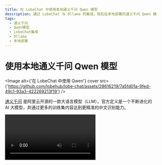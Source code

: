 ```yaml
---
title: 在 LobeChat 中使用本地通义千问 Qwen 模型
description: 通过 LobeChat 与 Ollama 的集成，轻松在本地部署的通义千问 Qwen 模型中进行对话。学习如何安装和选择 Qwen 模型。
tags:
  - 通义千问
  - Qwen模型
  - LobeChat集成
  - Ollama
  - 本地部署
---
```


# 使用本地通义千问 Qwen 模型

<Image alt={'在 LobeChat 中使用 Qwen'} cover src={'https://github.com/lobehub/lobe-chat/assets/28616219/7a5fd01a-9fed-49c1-93a3-422269213f19'} />

[通义千问](https://github.com/QwenLM/Qwen1.5) 是阿里云开源的一款大语言模型（LLM），官方定义是一个不断进化的 AI 大模型，并通过更多的训练集内容达到更精准的中文识别能力。

<Video src="https://github.com/lobehub/lobe-chat/assets/28616219/31e5f625-8dc4-4a5f-a5fd-d28d0457782d" />

现在，通过 LobeChat 与 [Ollama](https://ollama.com/) 的集成，你可以轻松地在 LobeChat 中使用 通义千问。

本文档将指导你如何在 LobeChat 中使用通义千问本地部署版：

<Steps>
  ### 本地安装 Ollama

  首先，你需要安装 Ollama，安装过程请查阅 [Ollama 使用文件](/docs/usage/providers/ollama)。

  ### 用 Ollama 拉取 Qwen 模型到本地

  在安装完成 Ollama 后，你可以通过以下命令安装 Qwen 模型，以 14b 模型为例：

  ```bash
  ollama pull qwen:14b
  ```

  <Image alt={'使用 Ollama 拉取 Qwen 模型'} height={473} inStep src={'https://github.com/lobehub/lobe-chat/assets/1845053/fe34fdfe-c2e4-4d6a-84d7-4ebc61b2516a'} />

  ### 选择 Qwen 模型

  在会话页面中，选择模型面板打开，然后选择 Qwen 模型。

  <Image alt={'模型选择面板中选择 Qwen 模型'} height={430} inStep src={'https://github.com/lobehub/lobe-chat/assets/28616219/e0608cca-f62f-414a-bc55-28a61ba21f14'} />

  <Callout type={'info'}>
    如果你没有在模型选择面板中看到 Ollama 服务商，请查阅 [与 Ollama
    集成](/docs/self-hosting/examples/ollama) 了解如何在 LobeChat 中开启 Ollama 服务商。
 
</Callout>
</Steps>

接下来，你就可以使用 LobeChat 与本地 Qwen 模型对话了。
